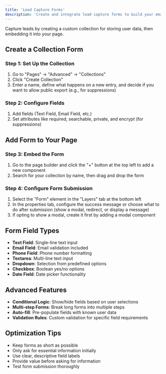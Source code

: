 ```yaml
---
title: 'Lead Capture Forms'
description: 'Create and integrate lead capture forms to build your email list'
---
```


Capture leads by creating a custom collection for storing user data, then embedding it into your page.

## Create a Collection Form

### Step 1: Set Up the Collection
1. Go to "Pages" → "Advanced" → "Collections"
2. Click "Create Collection"
3. Enter a name, define what happens on a new entry, and decide if you want to allow public export (e.g., for suppressions)

### Step 2: Configure Fields
1. Add fields (Text Field, Email Field, etc.)
2. Set attributes like required, searchable, private, and encrypt (for suppressions)

## Add Form to Your Page

### Step 3: Embed the Form
1. Go to the page builder and click the "+" button at the top left to add a new component
2. Search for your collection by name, then drag and drop the form

### Step 4: Configure Form Submission
1. Select the "Form" element in the "Layers" tab at the bottom left
2. In the properties tab, configure the success message or choose what to do after submission (show a modal, redirect, or display a message)
3. If opting to show a modal, create it first by adding a modal component

## Form Field Types

- **Text Field**: Single-line text input
- **Email Field**: Email validation included
- **Phone Field**: Phone number formatting
- **Textarea**: Multi-line text input
- **Dropdown**: Selection from predefined options
- **Checkbox**: Boolean yes/no options
- **Date Field**: Date picker functionality

## Advanced Features

- **Conditional Logic**: Show/hide fields based on user selections
- **Multi-step Forms**: Break long forms into multiple steps
- **Auto-fill**: Pre-populate fields with known user data
- **Validation Rules**: Custom validation for specific field requirements

## Optimization Tips

- Keep forms as short as possible
- Only ask for essential information initially
- Use clear, descriptive field labels
- Provide value before asking for information
- Test form submission thoroughly 